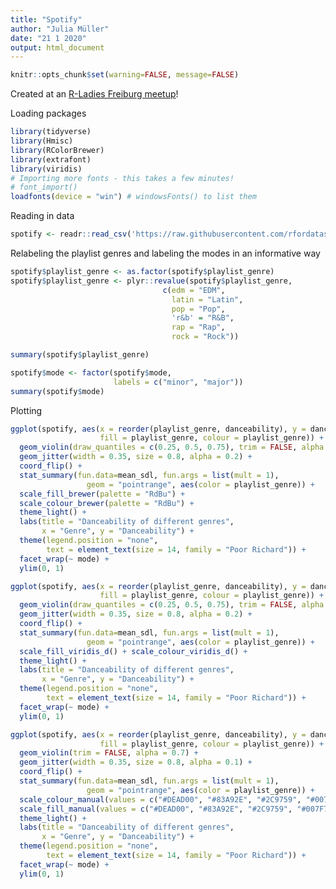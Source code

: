 ```yaml
---
title: "Spotify"
author: "Julia Müller"
date: "21 1 2020"
output: html_document
---
```

```r
knitr::opts_chunk$set(warning=FALSE, message=FALSE)
```


Created at an [R-Ladies Freiburg meetup](https://www.meetup.com/rladies-freiburg/)!


Loading packages
```r
library(tidyverse)
library(Hmisc)
library(RColorBrewer)
library(extrafont)
library(viridis)
# Importing more fonts - this takes a few minutes!
# font_import() 
loadfonts(device = "win") # windowsFonts() to list them
```
Reading in data
```r
spotify <- readr::read_csv('https://raw.githubusercontent.com/rfordatascience/tidytuesday/master/data/2020/2020-01-21/spotify_songs.csv')
```

Relabeling the playlist genres and labeling the modes in an informative way
```r
spotify$playlist_genre <- as.factor(spotify$playlist_genre)
spotify$playlist_genre <- plyr::revalue(spotify$playlist_genre,
                                  c(edm = "EDM",
                                    latin = "Latin",
                                    pop = "Pop",
                                    'r&b' = "R&B",
                                    rap = "Rap",
                                    rock = "Rock"))

summary(spotify$playlist_genre)

spotify$mode <- factor(spotify$mode,
                       labels = c("minor", "major"))
summary(spotify$mode)
```

Plotting
```r
ggplot(spotify, aes(x = reorder(playlist_genre, danceability), y = danceability, 
                    fill = playlist_genre, colour = playlist_genre)) + 
  geom_violin(draw_quantiles = c(0.25, 0.5, 0.75), trim = FALSE, alpha = 0.7) +
  geom_jitter(width = 0.35, size = 0.8, alpha = 0.2) +
  coord_flip() +
  stat_summary(fun.data=mean_sdl, fun.args = list(mult = 1), 
                 geom = "pointrange", aes(color = playlist_genre)) +
  scale_fill_brewer(palette = "RdBu") +
  scale_colour_brewer(palette = "RdBu") +
  theme_light() +
  labs(title = "Danceability of different genres",
       x = "Genre", y = "Danceability") +
  theme(legend.position = "none",
        text = element_text(size = 14, family = "Poor Richard")) +
  facet_wrap(~ mode) + 
  ylim(0, 1)

ggplot(spotify, aes(x = reorder(playlist_genre, danceability), y = danceability, 
                    fill = playlist_genre, colour = playlist_genre)) + 
  geom_violin(draw_quantiles = c(0.25, 0.5, 0.75), trim = FALSE, alpha = 0.7) +
  geom_jitter(width = 0.35, size = 0.8, alpha = 0.2) +
  coord_flip() +
  stat_summary(fun.data=mean_sdl, fun.args = list(mult = 1), 
                 geom = "pointrange", aes(color = playlist_genre)) +
  scale_fill_viridis_d() + scale_colour_viridis_d() +
  theme_light() +
  labs(title = "Danceability of different genres",
       x = "Genre", y = "Danceability") +
  theme(legend.position = "none",
        text = element_text(size = 14, family = "Poor Richard")) +
  facet_wrap(~ mode) + 
  ylim(0, 1)

ggplot(spotify, aes(x = reorder(playlist_genre, danceability), y = danceability, 
                    fill = playlist_genre, colour = playlist_genre)) + 
  geom_violin(trim = FALSE, alpha = 0.7) +
  geom_jitter(width = 0.35, size = 0.8, alpha = 0.1) +
  coord_flip() +
  stat_summary(fun.data=mean_sdl, fun.args = list(mult = 1), 
                 geom = "pointrange", aes(color = playlist_genre)) +
  scale_colour_manual(values = c("#DEAD00", "#83A92E", "#2C9759", "#007F72", "#006472", "#2F4858")) +
  scale_fill_manual(values = c("#DEAD00", "#83A92E", "#2C9759", "#007F72", "#006472", "#2F4858")) +
  theme_light() +
  labs(title = "Danceability of different genres",
       x = "Genre", y = "Danceability") +
  theme(legend.position = "none",
        text = element_text(size = 14, family = "Poor Richard")) +
  facet_wrap(~ mode) + 
  ylim(0, 1)
```

